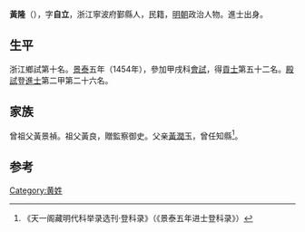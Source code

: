 {{Otheruses|other=名为黃隆的其他人物|黃隆}}

'''黃隆'''（{{bd|1425年||？}}），字'''自立'''，浙江寧波府鄞縣人，民籍，[[明朝|明朝]]政治人物。進士出身。

== 生平 ==
浙江鄉試第十名。[[景泰|景泰]]五年（1454年），參加甲戌科[[會試|會試]]，得[[貢士|貢士]]第五十二名。[[殿試|殿試]]登[[進士|進士]]第二甲第二十六名。

== 家族 ==
曾祖父黃景禎。祖父黃良，贈監察御史。父亲[[黃潤玉|黃潤玉]]，曾任知縣<ref>《天一阁藏明代科举录选刊·登科录》（《景泰五年进士登科录》）</ref>。

==参考==
{{reflist}}

{{景泰五年甲戌科殿試金榜}}

{{Authority control}}

{{DEFAULTSORT:}}
[[Category:黄姓|Category:黄姓]]


{{明朝人物小作品}}